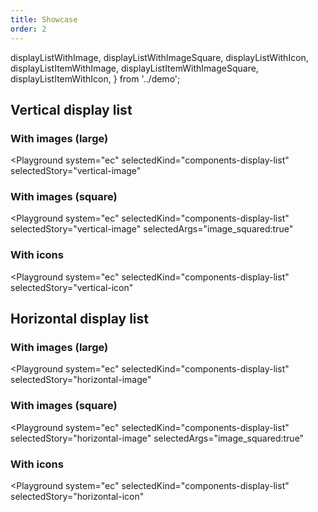 ```yaml
---
title: Showcase
order: 2
---
```


  displayListWithImage,
  displayListWithImageSquare,
  displayListWithIcon,
  displayListItemWithImage,
  displayListItemWithImageSquare,
  displayListItemWithIcon,
} from '../demo';

## Vertical display list

### With images (large)

<Playground
  system="ec"
  selectedKind="components-display-list"
  selectedStory="vertical-image"
>
  <Html markup={displayListWithImage} />
</Playground>

### With images (square)

<Playground
  system="ec"
  selectedKind="components-display-list"
  selectedStory="vertical-image"
  selectedArgs="image_squared:true"
>
  <Html markup={displayListWithImageSquare} />
</Playground>

### With icons

<Playground
  system="ec"
  selectedKind="components-display-list"
  selectedStory="vertical-icon"
>
  <Html markup={displayListWithIcon} />
</Playground>

## Horizontal display list

### With images (large)

<Playground
  system="ec"
  selectedKind="components-display-list"
  selectedStory="horizontal-image"
>
  <Html markup={displayListItemWithImage} />
</Playground>

### With images (square)

<Playground
  system="ec"
  selectedKind="components-display-list"
  selectedStory="horizontal-image"
  selectedArgs="image_squared:true"
>
  <Html markup={displayListItemWithImageSquare} />
</Playground>

### With icons

<Playground
  system="ec"
  selectedKind="components-display-list"
  selectedStory="horizontal-icon"
>
  <Html markup={displayListItemWithIcon} />
</Playground>
